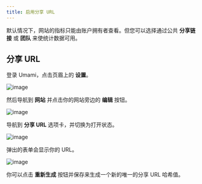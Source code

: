 ```yaml
---
title: 启用分享 URL
---
```


默认情况下，网站的指标只能由账户拥有者查看。但您可以选择通过公共 **分享链接** 或 **团队** 来使统计数据可用。

## 分享 URL

登录 Umami，点击页眉上的 **设置**。

![image](/images/docs/v2/navbar-settings.png)

然后导航到 **网站** 并点击你的网站旁边的 **编辑** 按钮。

![image](/images/docs/v2/website-edit.png)

导航到 **分享 URL** 选项卡，并切换为打开状态。

![image](/images/docs/v2/share-url.png)

弹出的表单会显示你的 URL。

![image](/images/docs/v2/share-url-form.png)

你可以点击 **重新生成** 按钮并保存来生成一个新的唯一的分享 URL 哈希值。
